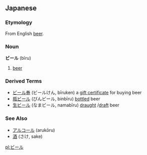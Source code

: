 ==Japanese==
===Etymology===
From English [[beer]].
===Noun===
'''ビール''' (bīru)

#[[beer]]
===Derived Terms===
*[[ビール券]] (ビールけん, bīruken) a [[gift certificate]] for buying beer
*[[瓶ビール]] (びんビール, binbīru) [[bottle]]d beer
*[[生ビール]] (なまビール, namabīru) [[draught]] /[[draft]] beer

===See Also===
*[[アルコール]] (arukōru)
*[[酒]] (さけ, sake)

[[pl:ビール]]